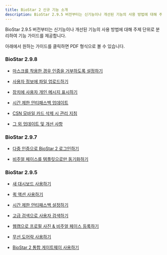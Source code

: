 ```yaml
---
title: BioStar 2 신규 기능 소개
description: BioStar 2.9.5 버전부터는 신기능이나 개선된 기능의 사용 방법에 대해 주제 단위로 분리하여 기능 가이드를 제공합니다.
---
```


BioStar 2.9.5 버전부터는 신기능이나 개선된 기능의 사용 방법에 대해 주제 단위로 분리하여 기능 가이드를 제공합니다.

아래에서 원하는 가이드를 클릭하면 PDF 형식으로 볼 수 있습니다.

### BioStar 2.9.8

  * [마스크를 착용한 경우 인증을 거부하도록 설정하기](298-deny-access-when-wearing-mask)

  * [사용자 정보에 파일 업로드하기](298-file-upload-user-information)

  * [장치에 사용자 개인 메시지 표시하기](298-device-display-message)

  * [시간 제한 안티패스백 업데이트](298-update-timed-apb)

  * [CSN 모바일 카드 삭제 시 관리 지침](298-csn-mobile-card)

  * [그 외 업데이트 및 개선 사항](298-other-update)


### BioStar 2.9.7 

  * [다중 인증으로 BioStar 2 로그인하기](multi-factor-auth-for-login)

  * [비주얼 페이스를 템플릿으로만 동기화하기](visual-face-with-template)

### BioStar 2.9.5 

  * [새 대시보드 사용하기](new-dashboard)

  * [퀵 액션 사용하기](quick-action)

  * [시간 제한 안티패스백 설정하기](timed-apb)

  * [고급 검색으로 사용자 검색하기](advanced-search)

  * [웹캠으로 프로필 사진 & 비주얼 페이스 등록하기](user-photo-enroll-using-webcam)

  * [무선 도어락 사용하기](wireless-door-lock)

  * [BioStar 2 통합 게이트웨이 사용하기](unified-gateway)